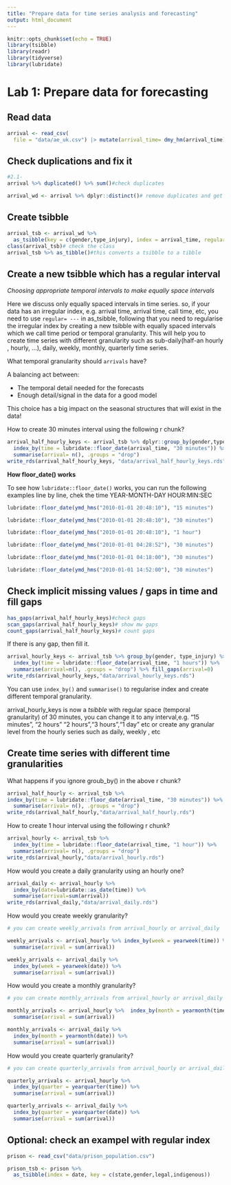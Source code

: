 ```yaml
---
title: "Prepare data for time series analysis and forecasting"
output: html_document
---
```


```r
knitr::opts_chunk$set(echo = TRUE)
library(tsibble)
library(readr)
library(tidyverse)
library(lubridate)
```

# Lab 1: Prepare data for forecasting

## Read data

```r
arrival <- read_csv(
  file = "data/ae_uk.csv") |> mutate(arrival_time= dmy_hm(arrival_time))
```

## Check duplications and fix it

```r
#2.1- 
arrival %>% duplicated() %>% sum()#check duplicates

arrival_wd <- arrival %>% dplyr::distinct()# remove duplicates and get a distinct tibble
```

## Create tsibble

```r
arrival_tsb <- arrival_wd %>% 
  as_tsibble(key = c(gender,type_injury), index = arrival_time, regular=FALSE)
class(arrival_tsb)# check the class
arrival_tsb %>% as_tibble()#this converts a tsibble to a tibble
```


## Create a new tsibble which has a regular interval

_Choosing appropriate temporal intervals to make equally space intervals_

Here we discuss only equally spaced intervals in time series. so, if your data has an irregular index, e.g. arrival time, arrival time, call time, etc, you need to use `regular= ---` in as_tsibble, following that you need to regularise the irregular index by creating a new tsibble with equally spaced intervals which we call time period or temporal granularity. This will help you to create time series with different granularity such as sub-daily(half-an hourly , hourly, ...), daily, weekly, monthly, quarterly time series.

What temporal granularity should `arrivals` have?

A balancing act between:

-   The temporal detail needed for the forecasts
-   Enough detail/signal in the data for a good model

This choice has a big impact on the seasonal structures that will exist in the data!

How to create 30 minutes interval using the following r chunk?

```r
arrival_half_hourly_keys <- arrival_tsb %>% dplyr::group_by(gender,type_injury) %>% 
  index_by(time = lubridate::floor_date(arrival_time, "30 minutes")) %>%
  summarise(arrival= n(), .groups = "drop")
write_rds(arrival_half_hourly_keys, "data/arrival_half_hourly_keys.rds")
```

**How floor_date() works**

To see how `lubridate::floor_date()` works, you can run the following examples line by line, chek the time YEAR-MONTH-DAY HOUR:MIN:SEC

```r
lubridate::floor_date(ymd_hms("2010-01-01 20:48:10"), "15 minutes")

lubridate::floor_date(ymd_hms("2010-01-01 20:48:10"), "30 minutes")

lubridate::floor_date(ymd_hms("2010-01-01 20:48:10"), "1 hour")

lubridate::floor_date(ymd_hms("2010-01-01 04:28:52"), "30 minutes")

lubridate::floor_date(ymd_hms("2010-01-01 04:18:00"), "30 minutes")

lubridate::floor_date(ymd_hms("2010-01-01 14:52:00"), "30 minutes")
```

## Check implicit missing values / gaps in time and fill gaps

```r
has_gaps(arrival_half_hourly_keys)#check gaps
scan_gaps(arrival_half_hourly_keys)# show mw gaps
count_gaps(arrival_half_hourly_keys)# count gaps
```

If there is any gap, then fill it.

```r
arrival_hourly_keys <- arrival_tsb %>% group_by(gender, type_injury) %>% 
  index_by(time = lubridate::floor_date(arrival_time, "1 hours")) %>% 
  summarise(arrival=n(), .groups = "drop") %>% fill_gaps(arrival=0)
write_rds(arrival_hourly_keys,"data/arrival_hourly_keys.rds")
```

You can use `index_by()` and `summarise()` to regularise index and create different temporal granularity.

arrival_hourly_keys is now a *tsibble* with regular space (temporal granularity) of 30 minutes, you can change it to any interval,e.g. "15 minutes", "2 hours" "2 hours","3 hours","1 day" etc or create any granular level from the hourly series such as daily, weekly , etc

## Create  time series with different time granularities

What happens if you ignore groub_by() in the above r chunk?

```r
arrival_half_hourly <- arrival_tsb %>%
index_by(time = lubridate::floor_date(arrival_time, "30 minutes")) %>%
  summarise(arrival= n(), .groups = "drop")
write_rds(arrival_half_hourly,"data/arrival_half_hourly.rds")
```

How to create 1 hour interval using the following r chunk?

```r
arrival_hourly <- arrival_tsb %>% 
  index_by(time = lubridate::floor_date(arrival_time, "1 hour")) %>%
  summarise(arrival= n(), .groups = "drop")
write_rds(arrival_hourly,"data/arrival_hourly.rds")
```

How would you create a daily granularity using an hourly one?

```r
arrival_daily <- arrival_hourly %>% 
  index_by(date=lubridate::as_date(time)) %>% 
  summarise(arrival=sum(arrival))
write_rds(arrival_daily,"data/arrival_daily.rds")
```

How would you create weekly granularity?

```r
# you can create weekly_arrivals from arrival_hourly or arrival_daily 

weekly_arrivals <- arrival_hourly %>% index_by(week = yearweek(time)) %>%
  summarise(arrival = sum(arrival))

weekly_arrivals <- arrival_daily %>% 
  index_by(week = yearweek(date)) %>%
  summarise(arrival = sum(arrival))
```

How would you create a monthly granularity?

```r

# you can create monthly_arrivals from arrival_hourly or arrival_daily 

monthly_arrivals <- arrival_hourly %>%  index_by(month = yearmonth(time)) %>%
  summarise(arrival = sum(arrival))

monthly_arrivals <- arrival_daily %>% 
  index_by(month = yearmonth(date)) %>%
  summarise(arrival = sum(arrival))
```

How would you create quarterly granularity?

```r

# you can create quarterly_arrivals from arrival_hourly or arrival_daily 

quarterly_arrivals <- arrival_hourly %>%   
  index_by(quarter = yearquarter(time)) %>%
  summarise(arrival = sum(arrival))

quarterly_arrivals <- arrival_daily %>% 
  index_by(quarter = yearquarter(date)) %>%
  summarise(arrival = sum(arrival))
```

## Optional: check an exampel with regular index

```r
prison <- read_csv("data/prison_population.csv")

prison_tsb <- prison %>% 
  as_tsibble(index = date, key = c(state,gender,legal,indigenous))
  
```

